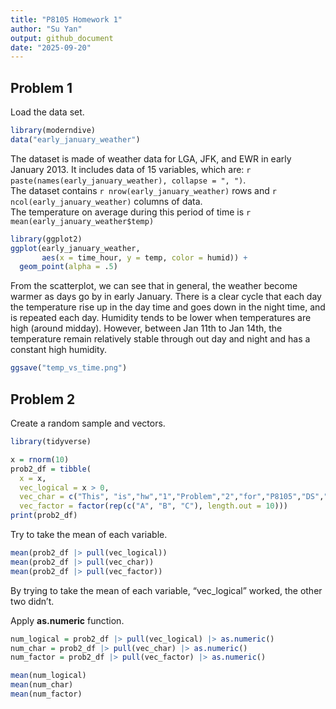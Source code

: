 ```yaml
---
title: "P8105 Homework 1"
author: "Su Yan"
output: github_document
date: "2025-09-20"
---
```


## Problem 1

Load the data set.

```r
library(moderndive)
data("early_january_weather")
```

The dataset is made of weather data for LGA, JFK, and EWR in early January 2013. It includes data of 15 variables, which are: `r paste(names(early_january_weather), collapse = ", ")`.  
The dataset contains `r nrow(early_january_weather)` rows and `r ncol(early_january_weather)` columns of data.  
The temperature on average during this period of time is `r mean(early_january_weather$temp)`

```r
library(ggplot2)
ggplot(early_january_weather, 
       aes(x = time_hour, y = temp, color = humid)) + 
  geom_point(alpha = .5)
```
From the scatterplot, we can see that in general, the weather become warmer as days go by in early January. There is a clear cycle that each day the temperature rise up in the day time and goes down in the night time, and is repeated each day. Humidity tends to be lower when temperatures are high (around midday). However, between Jan 11th to Jan 14th, the temperature remain relatively stable through out day and night and has a constant high humidity.

```r
ggsave("temp_vs_time.png")
```

## Problem 2
Create a random sample and vectors.
```r
library(tidyverse)
```

```r
x = rnorm(10)
prob2_df = tibble(
  x = x, 
  vec_logical = x > 0,
  vec_char = c("This", "is","hw","1","Problem","2","for","P8105","DS","course"),
  vec_factor = factor(rep(c("A", "B", "C"), length.out = 10)))
print(prob2_df)
```

Try to take the mean of each variable.

```r
mean(prob2_df |> pull(vec_logical))
mean(prob2_df |> pull(vec_char))
mean(prob2_df |> pull(vec_factor))
```

By trying to take the mean of each variable, "vec_logical" worked, the other two didn't.

Apply **as.numeric** function.
```r
num_logical = prob2_df |> pull(vec_logical) |> as.numeric()
num_char = prob2_df |> pull(vec_char) |> as.numeric()
num_factor = prob2_df |> pull(vec_factor) |> as.numeric()
```

```r
mean(num_logical)
mean(num_char)
mean(num_factor)
```

